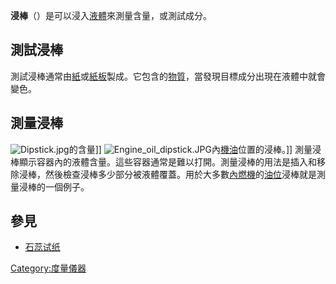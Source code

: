 {{Expand language|time=2016-07-31T10:58:31+00:00}}
'''浸棒'''（{{lang-en|dipstick}}）是可以浸入[[液體|液體]]來測量含量，或測試成分。

==測試浸棒==
測試浸棒通常由[[紙|紙]]或[[紙板|紙板]]製成。它包含的[[物質|物質]]，當發現目標成分出現在液體中就會變色。

==測量浸棒==
[[Image:Dipstick.jpg|thumb]]的含量]]
[[File:Engine_oil_dipstick.JPG|thumb]]內[[機油|機油]]位置的浸棒。]] 
測量浸棒顯示容器內的液體含量。這些容器通常是難以打開。測量浸棒的用法是插入和移除浸棒，然後檢查浸棒多少部分被液體覆蓋。用於大多數[[內燃機|內燃機]]的[[油位|油位]]浸棒就是測量浸棒的一個例子。

==參見==
*[[石蕊试纸|石蕊试纸]]

[[Category:度量儀器|Category:度量儀器]]